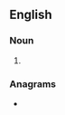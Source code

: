 {{also|Rials}}
==English==

===Noun===
{{head|en|noun plural form}}

# {{plural of|rial|lang=en}}

===Anagrams===
* {{anagrams|en|Lairs|arils|lairs|laris|liars|liras|rails}}